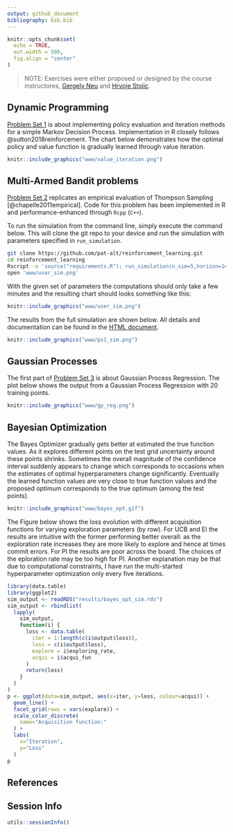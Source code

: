 ```yaml
---
output: github_document
bibliography: bib.bib
---
```


```r
knitr::opts_chunk$set(
  echo = TRUE,
  out.width = 500,
  fig.align = "center"
)
```

> NOTE: Exercises were either proposed or designed by the course instructores, [Gergely Neu](http://cs.bme.hu/~gergo/) and [Hrvoje Stojic](https://hstojic.re/).

## Dynamic Programming

[Problem Set 1](ps1_answers.html) is about implementing policy evaluation and iteration methods for a simple Markov Decision Process. Implementation in R closely follows @sutton2018reinforcement. The chart below demonstrates how the optimal policy and value function is gradually learned through value iteration.

```r
knitr::include_graphics("www/value_iteration.png")
```

## Multi-Armed Bandit problems

[Problem Set 2](ps2_answers.html) replicates an empirical evaluation of Thompson Sampling [@chapelle2011empirical]. Code for this problem has been implemented in R and performance-enhanced through `Rcpp` (`C++`).

To run the simulation from the command line, simply execute the command below. This will clone the git repo to your device and run the simulation with parameters specified in `run_simulation`.

```bash
git clone https://github.com/pat-alt/reinforcement_learning.git
cd reinforcement_learning
Rscript -e 'source("requirements.R"); run_simulation(n_sim=5,horizon=1e6,update_every = 100)'  
open 'www/user_sim.png'
```

With the given set of parameters the computations should only take a few minutes and the resulting chart should looks something like this:

```r
knitr::include_graphics("www/user_sim.png")
```

The results from the full simulation are shown below. All details and documentation can be found in the [HTML document](ps2_answers.html).

```r
knitr::include_graphics("www/ps1_sim.png")
```

## Gaussian Processes

The first part of [Problem Set 3](ps3_answers.html) is about Gaussian Process Regression. The plot below shows the output from a Gaussian Process Regression with 20 training points.

```r
knitr::include_graphics("www/gp_reg.png")
```



## Bayesian Optimization

The Bayes Optimizer gradually gets better at estimated the true function values. As it explores different points on the test grid uncertainty around these points shrinks. Sometimes the overall magnitude of the confidence interval suddenly appears to change which corresponds to occasions when the estimates of optimal hyperparameters change significantly. Eventually the learned function values are very close to true function values and the proposed optimum corresponds to the true optimum (among the test points).

```r
knitr::include_graphics("www/bayes_opt.gif")
```

The Figure below shows the loss evolution with different acquisition functions for varying exploration parameters (by row). For UCB and EI the results are intuitive with the former performing better overall: as the exploration rate increases they are more likely to explore and hence at times commit errors. For PI the results are poor across the board. The choices of the eploration rate may be too high for PI. Another explanation may be that due to computational constraints, I have run the multi-started hyperparameter optimization only every five iterations. 

```r
library(data.table)
library(ggplot2)
sim_output <- readRDS("results/bayes_opt_sim.rds")
sim_output <- rbindlist(
  lapply(
    sim_output,
    function(i) {
      loss <- data.table(
        iter = 1:length(c(i$output$loss)),
        loss = c(i$output$loss),
        explore = i$exploring_rate,
        acqui = i$acqui_fun
      )
      return(loss)
    }
  )
)
p <- ggplot(data=sim_output, aes(x=iter, y=loss, colour=acqui)) +
  geom_line() +
  facet_grid(rows = vars(explore)) +
  scale_color_discrete(
    name="Acquisition function:"
  ) +
  labs(
    x="Iteration",
    y="Loss"
  )
p
```

## References

<div id="refs"></div>

## Session Info

```r
utils::sessionInfo()
```



